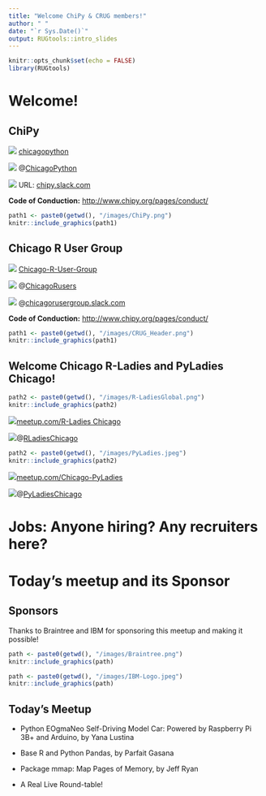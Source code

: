 ```yaml
---
title: "Welcome ChiPy & CRUG members!"
author: " "
date: "`r Sys.Date()`"
output: RUGtools::intro_slides
---
```



```r
knitr::opts_chunk$set(echo = FALSE)
library(RUGtools)
```


# Welcome!

## ChiPy {.smaller .columns-2}


![](images/GitHub-Mark.png) [chicagopython](https://github.com/chicagopython)


![](images/twitter50x41.png) @[ChicagoPython](https://twitter.com/ChicagoPython)


![](images/slack_50x50.png) URL: [chipy.slack.com](https://joinchipyslack.herokuapp.com/)

**Code of Conduction:** [http://www.chipy.org/pages/conduct/](http://www.chipy.org/pages/conduct/)


```r
path1 <- paste0(getwd(), "/images/ChiPy.png")
knitr::include_graphics(path1)
```


## Chicago R User Group {.smaller .columns-2}


![](images/GitHub-Mark.png) [Chicago-R-User-Group](https://github.com/Chicago-R-User-Group)


![](images/twitter50x41.png) @[ChicagoRusers](https://twitter.com/ChicagoRusers)


![](images/slack_50x50.png) @[chicagorusergroup.slack.com](https://join.slack.com/t/chicagorusergroup/shared_invite/enQtNDA0Nzc1MTE3NDkwLWYxNTk1NjRiNjFkZTc5ZWQ4ZWJlNDU5YjZjNjQwMGZkMWRkMmUxOWM1YzM1NjFkYjVjMjgzMmQyOGI3NzRkYzA)

**Code of Conduction:** [http://www.chipy.org/pages/conduct/](https://wiki.r-consortium.org/view/R_Consortium_and_the_R_Community_Code_of_Conduct)

```r
path1 <- paste0(getwd(), "/images/CRUG_Header.png")
knitr::include_graphics(path1)
```

## Welcome Chicago R-Ladies and PyLadies Chicago! {.smaller .columns-2}




```r
path2 <- paste0(getwd(), "/images/R-LadiesGlobal.png")
knitr::include_graphics(path2)
```

![](images/m_swarm_50x50.png)[meetup.com/R-Ladies Chicago](https://www.meetup.com/rladies-chicago/)

![](images/twitter50x41.png)@[RLadiesChicago](https://twitter.com/RLadiesChicago)


```r
path2 <- paste0(getwd(), "/images/PyLadies.jpeg")
knitr::include_graphics(path2)
```

![](images/m_swarm_50x50.png)[meetup.com/Chicago-PyLadies](https://www.meetup.com/Chicago-PyLadies/)

![](images/twitter50x41.png)@[PyLadiesChicago](https://twitter.com/PyLadiesChicago)


# Jobs: Anyone hiring? Any recruiters here?

# Today's meetup and its Sponsor


## Sponsors {.columns-2}

Thanks to Braintree and IBM for sponsoring this meetup and making it possible!


```r
path <- paste0(getwd(), "/images/Braintree.png")
knitr::include_graphics(path)
```

```r
path <- paste0(getwd(), "/images/IBM-Logo.jpeg")
knitr::include_graphics(path)
```

## Today's Meetup

- Python EOgmaNeo Self-Driving Model Car: Powered by Raspberry Pi 3B+ and Arduino, by Yana Lustina

- Base R and Python Pandas, by Parfait Gasana

- Package mmap: Map Pages of Memory, by Jeff Ryan

- A Real Live Round-table!
